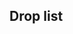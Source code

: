 ==Drop list==
{{Section}}
{{Map/Drops
|no_legend = true
|filter_button = true
|nodes = B, G, H, K, L, N
|boss = N
|Fukae: G/Easy{Easy: @S: 0.5% (30/5718) / Medium: @S: 1.3% (31/2300) / Hard: @S: 1.2% (444/38108)} S, N/Casual{Casual: @S: 1.7% (104/6238) / Easy: @S: 1.8% (344/18635) / Medium: @S: 1.8% (112/6101) @A: 1.9% (58/3097) / Hard: @S: 1.6% (1414/88206) @A: 1.6% (1268/78375)}
|Mikura: N/Casual{Casual: @S: 1.7% (109/6238) @A: 0.9% (19/2098) / Easy: @S: 1.8% (328/18635) @A: 1.7% (88/5127) / Medium: @S: 2.1% (126/6101) @A: 1.2% (38/3097) / Hard: @S: 3.5% (3068/88206) @A: 1.8% (1387/78375)}
|Sado: G/Medium{Medium: @S: 0.7% (16/2300) / Hard: @S: 1.3% (486/38108)} S, N/Casual{Casual: @S: 1.9% (117/6238) / Easy: @S: 2% (365/18635) / Medium: @S: 1.5% (94/6101) / Hard: @S: 1.7% (1518/88206) @A: 1.9% (1518/78375)}
|Akatsuki: B/Casual{Casual: @S: 1.7% (4/236) / Easy: @S: 2% (31/1579) @A: 2.1% (3/146) / Medium: @S: 1.5% (6/412) @A: 1.4% (1/73) / Hard: @S: 1.3% (118/9121) @A: 1.3% (24/1885)}, G/Casual{Casual: @S: 1.4% (47/3466) @A: 1.1% (2/189) / Easy: @S: 1.3% (77/5718) @A: 1.1% (6/547) / Medium: @S: 1.3% (29/2300) @A: 1% (2/198) / Hard: @S: 1.4% (542/38108) @A: 1.2% (50/4077)}, H/Casual{Casual: @S: 1.3% (134/10168) / Easy: @S: 1.3% (326/25354) @A: 0.8% (2/247) / Medium: @S: 1.5% (142/9594) @A: 2.5% (4/162) / Hard: @S: 1.4% (2596/184960) @A: 0.9% (47/5306)}, K/Casual{Casual: @S: 1.2% (27/2242) / Easy: @S: 1.3% (30/2286) / Medium: @S: 2.4% (14/584) @A: 6.3% (1/16) / Hard: @S: 1.6% (172/10693) @A: 2.4% (6/252)}, L/Casual{Casual: @S: 1.5% (146/9659) @A: 1.6% (5/311) / Easy: @S: 1.5% (353/24148) @A: 1.9% (14/726) / Medium: @S: 1.4% (121/8796) @A: 1.3% (7/538) / Hard: @S: 1.4% (2197/155536) @A: 1.2% (154/12373)}, N/Casual{Casual: @S: 1.9% (118/6238) @A: 2.3% (48/2098) / Easy: @S: 1.9% (360/18635) @A: 1.9% (96/5127) / Medium: @A: 2.4% (75/3097) / Hard: @A: 2% (1538/78375)}
|Akebono: B/Casual{Casual: @S: 0.8% (2/236) / Easy: @S: 1.3% (21/1579) @A: 0.7% (1/146) / Medium: @S: 1.5% (6/412) / Hard: @S: 1.4% (129/9121) @A: 1.3% (24/1885)}, G/Casual{Casual: @S: 1.4% (47/3466) @A: 2.1% (4/189) / Easy: @S: 1.4% (82/5718) @A: 1.3% (7/547) / Medium: @S: 1.3% (31/2300) @A: 2% (4/198) / Hard: @S: 1.4% (519/38108) @A: 1.1% (45/4077)}, H/Casual{Casual: @S: 1.8% (181/10168) / Easy: @S: 1.4% (356/25354) / Medium: @S: 1.5% (145/9594) @A: 3.1% (5/162) / Hard: @S: 1.4% (2614/184960) @A: 1.5% (80/5306)}, K/Casual{Casual: @S: 1.2% (26/2242) / Easy: @S: 1.4% (31/2286) @A: 2.6% (1/38) / Medium: @S: 1.4% (8/584) / Hard: @S: 1.3% (144/10693) @A: 1.2% (3/252)}, L/Casual{Casual: @S: 1.2% (114/9659) @A: 0.3% (1/311) / Easy: @S: 1.4% (335/24148) @A: 1.5% (11/726) / Medium: @S: 1.3% (112/8796) / Hard: @S: 1.4% (2129/155536) @A: 1.3% (156/12373)}
|Arashio: N/Hard{Hard: @B: 3.7% (1/27)}
|Asashio: N/Casual{Casual: @A: 1.7% (36/2098) / Easy: @A: 2.1% (107/5127) / Medium: @A: 2.2% (67/3097) / Hard: @A: 2% (1533/78375)}
|Ayanami: B/Casual{Casual: @S: 1.3% (3/236) / Easy: @S: 0.8% (13/1579) / Medium: @S: 0.7% (3/412) / Hard: @S: 1.2% (110/9121) @A: 0.6% (12/1885)}, G/Casual{Casual: @S: 1.6% (55/3466) @A: 1.1% (2/189) / Easy: @S: 1.3% (76/5718) @A: 2.7% (15/547) / Medium: @S: 1.8% (42/2300) @A: 2% (4/198) / Hard: @S: 1.3% (501/38108) @A: 1.4% (57/4077)}, H/Casual{Casual: @S: 1.5% (150/10168) / Easy: @S: 1.4% (361/25354) / Medium: @S: 1.1% (108/9594) / Hard: @S: 1.4% (2612/184960)} S, K/Casual{Casual: @S: 1.1% (24/2242) / Easy: @S: 1.5% (34/2286) / Medium: @S: 1.5% (9/584) @A: 12.5% (2/16) / Hard: @S: 1.5% (160/10693) @A: 1.2% (3/252)}, L/Casual{Casual: @S: 1.4% (131/9659) @A: 1.3% (4/311) / Easy: @S: 1.4% (340/24148) @A: 1.1% (8/726) / Medium: @S: 1.5% (132/8796) @A: 0.9% (5/538) / Hard: @S: 1.4% (2241/155536) @A: 1.3% (157/12373)}, N/Casual{Casual: @S: 1.8% (110/6238) @A: 2% (41/2098) / Easy: @S: 1.9% (361/18635) @A: 1.9% (95/5127) / Medium: @S: 2.4% (144/6101) @A: 1.9% (58/3097) / Hard: @A: 1.9% (1502/78375)}
|Fubuki: B/Casual{Casual: @S: 2.5% (6/236) / Easy: @S: 1% (16/1579) / Medium: @S: 1% (4/412) / Hard: @S: 1.3% (119/9121)} S, G/Casual{Casual: @S: 1.6% (55/3466) @A: 1.6% (3/189) / Easy: @S: 1.5% (88/5718) @A: 2% (11/547) / Medium: @S: 1.7% (39/2300) @A: 1.5% (3/198) / Hard: @S: 1.4% (528/38108) @A: 1.1% (45/4077)}, H/Casual{Casual: @S: 1.6% (164/10168) / Easy: @S: 1.5% (374/25354) / Medium: @S: 1.6% (149/9594) / Hard: @S: 1.4% (2575/184960)} S, K/Casual{Casual: @S: 1.6% (36/2242) @A: 4.3% (1/23) / Easy: @S: 1.5% (34/2286) @A: 2.6% (1/38) / Medium: @S: 1.5% (9/584) / Hard: @S: 1.5% (162/10693) @A: 2.4% (6/252)}, L/Casual{Casual: @S: 1.3% (121/9659) @A: 0.6% (2/311) / Easy: @S: 1.5% (366/24148) @A: 1.2% (9/726) / Medium: @S: 1.7% (147/8796) @A: 0.6% (3/538) / Hard: @S: 1.4% (2119/155536) @A: 1.1% (135/12373)}, N/Casual{Casual: @S: 1.9% (120/6238) @A: 2.6% (55/2098) / Easy: @S: 2.1% (391/18635) @A: 2% (104/5127) / Medium: @S: 1.9% (117/6101) @A: 2% (62/3097) / Hard: @S: 1% (912/88206) @A: 2% (1593/78375)}
|Fumizuki: N/Casual{Casual: @A: 2.1% (45/2098) / Hard: @B: 3.7% (1/27)}
|Hatsuharu: N/Casual{Casual: @S: 1.5% (94/6238) @A: 1.5% (31/2098) / Easy: @A: 1.7% (85/5127) / Medium: @A: 1.9% (60/3097) / Hard: @A: 2% (1596/78375) @B: 7.4% (2/27)}
|Hatsushimo: N/Hard{Hard: @B: 7.4% (2/27)}
|Hatsuyuki: B/Casual{Casual: @S: 0.4% (1/236) / Easy: @S: 1.1% (18/1579) / Medium: @S: 1.2% (5/412) / Hard: @S: 1.3% (123/9121)} S, G/Casual{Casual: @S: 1.4% (49/3466) @A: 1.1% (2/189) / Easy: @S: 1.2% (69/5718) @A: 0.5% (3/547) / Medium: @S: 1.3% (29/2300) @A: 1.5% (3/198) / Hard: @S: 1.4% (544/38108) @A: 1.5% (63/4077)}, H/Casual{Casual: @S: 1.5% (156/10168) / Easy: @S: 1.5% (373/25354) / Medium: @S: 1.4% (137/9594) / Hard: @S: 1.3% (2484/184960)} S, K/Casual{Casual: @S: 1.5% (34/2242) / Easy: @S: 1.8% (41/2286) @A: 2.6% (1/38) / Medium: @S: 1% (6/584) / Hard: @S: 1.4% (147/10693) @A: 1.2% (3/252)}, L/Casual{Casual: @S: 1.3% (129/9659) @A: 1.3% (4/311) / Easy: @S: 1.4% (337/24148) @A: 1.1% (8/726) / Medium: @S: 1.5% (134/8796) @A: 1.7% (9/538) / Hard: @S: 1.4% (2145/155536) @A: 1.2% (145/12373)}, N/Casual{Casual: @A: 2.3% (48/2098) / Easy: @A: 2.1% (110/5127) / Medium: @A: 1.7% (54/3097) / Hard: @A: 2% (1550/78375)}
|Hibiki: B/Casual{Casual: @S: 1.7% (4/236) / Easy: @S: 1.1% (18/1579) @A: 1.4% (2/146) / Medium: @S: 1.5% (6/412) @A: 1.4% (1/73) / Hard: @S: 1.5% (138/9121) @A: 1.2% (22/1885)}, G/Casual{Casual: @S: 1.4% (50/3466) @A: 0.5% (1/189) / Easy: @S: 1.6% (92/5718) @A: 0.5% (3/547) / Medium: @S: 1.3% (31/2300) @A: 2.5% (5/198) / Hard: @S: 1.4% (549/38108) @A: 1.2% (48/4077)}, H/Casual{Casual: @S: 1.3% (130/10168) @A: 2% (1/51) / Easy: @S: 1.4% (350/25354) @A: 0.8% (2/247) / Medium: @S: 1.6% (150/9594) / Hard: @S: 1.4% (2525/184960) @A: 1.2% (64/5306)}, K/Casual{Casual: @S: 1.6% (35/2242) @A: 8.7% (2/23) / Easy: @S: 1.1% (26/2286) / Medium: @S: 1.7% (10/584) / Hard: @S: 1.3% (138/10693) @A: 1.6% (4/252)}, L/Casual{Casual: @S: 1.2% (118/9659) @A: 1.9% (6/311) / Easy: @S: 1.5% (357/24148) @A: 0.8% (6/726) / Medium: @S: 1.4% (124/8796) @A: 1.1% (6/538) / Hard: @S: 1.4% (2114/155536) @A: 1% (129/12373)}
|Ikazuchi: B/Casual{Casual: @S: 2.1% (5/236) / Easy: @S: 1.7% (27/1579) / Medium: @S: 1.2% (5/412) / Hard: @S: 1.6% (143/9121) @A: 0.8% (16/1885)}, G/Casual{Casual: @S: 1.4% (47/3466) @A: 1.1% (2/189) / Easy: @S: 1.6% (89/5718) @A: 0.9% (5/547) / Medium: @S: 1.4% (33/2300) @A: 1.5% (3/198) / Hard: @S: 1.3% (506/38108) @A: 1.2% (48/4077)}, H/Casual{Casual: @S: 1.5% (156/10168) @A: 5.9% (3/51) / Easy: @S: 1.5% (387/25354) @A: 0.4% (1/247) / Medium: @S: 1.2% (111/9594) @A: 1.2% (2/162) / Hard: @S: 1.5% (2696/184960) @A: 1.2% (65/5306)}, K/Casual{Casual: @S: 1.1% (24/2242) @A: 4.3% (1/23) / Easy: @S: 1.4% (32/2286) @A: 2.6% (1/38) / Medium: @S: 1% (6/584) / Hard: @S: 1.4% (147/10693) @A: 0.4% (1/252)}, L/Casual{Casual: @S: 1.3% (128/9659) @A: 1.3% (4/311) / Easy: @S: 1.3% (322/24148) @A: 1.1% (8/726) / Medium: @S: 1.4% (124/8796) @A: 1.3% (7/538) / Hard: @S: 1.4% (2197/155536) @A: 1.3% (161/12373)}
|Inazuma: B/Casual{Casual: @S: 2.1% (5/236) / Easy: @S: 1.6% (26/1579) @A: 0.7% (1/146) / Medium: @S: 1.2% (5/412) @A: 1.4% (1/73) / Hard: @S: 1.2% (107/9121) @A: 1.5% (28/1885)}, G/Casual{Casual: @S: 1.4% (50/3466) @A: 1.1% (2/189) / Easy: @S: 1.5% (86/5718) @A: 0.5% (3/547) / Medium: @S: 1.3% (30/2300) / Hard: @S: 1.5% (554/38108) @A: 1.2% (47/4077)}, H/Casual{Casual: @S: 1.4% (143/10168) / Easy: @S: 1.4% (364/25354) @A: 1.6% (4/247) / Medium: @S: 1.3% (128/9594) / Hard: @S: 1.4% (2600/184960) @A: 1.5% (77/5306)}, K/Casual{Casual: @S: 1.7% (38/2242) / Easy: @S: 1.6% (36/2286) @A: 2.6% (1/38) / Medium: @S: 1.4% (8/584) / Hard: @S: 1.3% (143/10693) @A: 0.8% (2/252)}, L/Casual{Casual: @S: 1.3% (123/9659) @A: 1% (3/311) / Easy: @S: 1.3% (309/24148) @A: 1.4% (10/726) / Medium: @S: 1.6% (143/8796) @A: 1.5% (8/538) / Hard: @S: 1.4% (2135/155536) @A: 1.3% (160/12373)}, N/Hard{Hard: @B: 7.4% (2/27)}
|Isonami: B/Casual{Casual: @S: 2.5% (6/236) / Easy: @S: 1.5% (23/1579) / Medium: @S: 1% (4/412) / Hard: @S: 1.3% (123/9121)} S, G/Casual{Casual: @S: 1.2% (43/3466) @A: 1.1% (2/189) / Easy: @S: 1.5% (86/5718) @A: 1.1% (6/547) / Medium: @S: 1.6% (37/2300) @A: 2.5% (5/198) / Hard: @S: 1.4% (521/38108) @A: 1.1% (45/4077)}, H/Casual{Casual: @S: 1.4% (141/10168) / Easy: @S: 1.3% (331/25354) / Medium: @S: 1.4% (138/9594) / Hard: @S: 1.4% (2503/184960)} S, K/Casual{Casual: @S: 1.5% (34/2242) / Easy: @S: 1.5% (34/2286) @A: 2.6% (1/38) / Medium: @S: 2.1% (12/584) / Hard: @S: 1.2% (130/10693) @A: 1.2% (3/252)}, L/Casual{Casual: @S: 1.2% (118/9659) @A: 1.3% (4/311) / Easy: @S: 1.3% (315/24148) @A: 1.5% (11/726) / Medium: @S: 1.4% (127/8796) @A: 0.9% (5/538) / Hard: @S: 1.4% (2184/155536) @A: 1.1% (130/12373)}, N/Casual{Casual: @A: 1.5% (31/2098) / Easy: @A: 1.8% (94/5127) / Medium: @A: 1.7% (54/3097) / Hard: @A: 2% (1583/78375)}
|Kagerou: N/Casual{Casual: @A: 2.1% (45/2098) / Easy: @A: 2% (102/5127) / Medium: @A: 2.2% (67/3097) / Hard: @A: 2% (1584/78375) @B: 3.7% (1/27)}
|Kazagumo: N/Casual{Casual: @S: 2% (127/6238) / Easy: @S: 2% (375/18635) / Medium: @S: 1.8% (109/6101) / Hard: @S: 2.1% (1832/88206)} S
|Kikuzuki: N/Hard{Hard: @B: 3.7% (1/27)}
|Kisaragi: N/Casual{Casual: @A: 2.3% (48/2098) / Easy: @A: 2.6% (132/5127) / Hard: @B: 7.4% (2/27)}
|Makigumo: N/Casual{Casual: @S: 1.9% (118/6238) / Easy: @S: 2% (365/18635) / Medium: @S: 2.3% (139/6101) / Hard: @S: 2.1% (1826/88206)} S
|Miyuki: B/Casual{Casual: @S: 1.7% (4/236) / Easy: @S: 1.6% (26/1579) / Medium: @S: 0.2% (1/412) / Hard: @S: 1.5% (134/9121)} S, G/Casual{Casual: @S: 1.4% (47/3466) @A: 1.1% (2/189) / Easy: @S: 1.1% (63/5718) @A: 1.5% (8/547) / Medium: @S: 1.1% (26/2300) @A: 1% (2/198) / Hard: @S: 1.4% (543/38108) @A: 1.1% (45/4077)}, H/Casual{Casual: @S: 1.4% (146/10168) / Easy: @S: 1.4% (359/25354) / Medium: @S: 1.5% (143/9594) / Hard: @S: 1.4% (2605/184960)} S, K/Casual{Casual: @S: 1% (23/2242) / Easy: @S: 1% (23/2286) / Medium: @S: 1.4% (8/584) / Hard: @S: 1.5% (162/10693) @A: 1.2% (3/252)}, L/Casual{Casual: @S: 1.3% (127/9659) @A: 0.3% (1/311) / Easy: @S: 1.4% (341/24148) @A: 0.8% (6/726) / Medium: @S: 1.4% (121/8796) @A: 3% (16/538) / Hard: @S: 1.4% (2214/155536) @A: 1.2% (153/12373)}, N/Casual{Casual: @A: 2% (42/2098) / Easy: @A: 2.3% (116/5127) / Medium: @A: 1.9% (60/3097) / Hard: @A: 2.1% (1619/78375) @B: 11.1% (3/27)}
|Murakumo: B/Casual{Casual: @S: 0.8% (2/236) / Easy: @S: 1.5% (23/1579) / Medium: @S: 1.5% (6/412) / Hard: @S: 1.2% (113/9121)} S, G/Casual{Casual: @S: 1.6% (54/3466) @A: 1.1% (2/189) / Easy: @S: 1.5% (84/5718) @A: 0.7% (4/547) / Medium: @S: 1.1% (26/2300) / Hard: @S: 1.4% (533/38108) @A: 1.1% (43/4077)}, H/Casual{Casual: @S: 1.2% (127/10168) / Easy: @S: 1.3% (340/25354) / Medium: @S: 1.3% (121/9594) / Hard: @S: 1.4% (2574/184960)} S, K/Casual{Casual: @S: 1.2% (28/2242) / Easy: @S: 1.4% (32/2286) @A: 2.6% (1/38) / Medium: @S: 1.9% (11/584) / Hard: @S: 1.7% (180/10693) @A: 1.6% (4/252)}, L/Casual{Casual: @S: 1.2% (118/9659) @A: 1.6% (5/311) / Easy: @S: 1.4% (331/24148) @A: 0.8% (6/726) / Medium: @S: 1.2% (103/8796) @A: 0.7% (4/538) / Hard: @S: 1.4% (2172/155536) @A: 1.1% (135/12373)}, N/Casual{Casual: @A: 2.7% (57/2098) / Easy: @A: 2% (102/5127) / Medium: @A: 2.1% (66/3097) / Hard: @A: 0.5% (414/78375)}
|Murasame: G/Hard{Hard: @S: 0.1% (34/38108)} S, N/Casual{Casual: @S: 0.1% (7/6238) / Easy: @S: 0.1% (21/18635) / Medium: @S: 0% (1/6101) / Hard: @S: 0.2% (193/88206) @A: 0.2% (135/78375)}
|Mutsuki: N/Casual{Casual: @S: 1.6% (102/6238) @A: 2% (42/2098) / Easy: @S: 2.2% (413/18635) @A: 2.1% (109/5127) / Medium: @A: 2% (63/3097) / Hard: @A: 2% (1575/78375)}
|Naganami: N/Casual{Casual: @S: 2.1% (128/6238) / Easy: @S: 2.1% (392/18635) / Medium: @S: 2.1% (126/6101) / Hard: @S: 2% (1785/88206)} S
|Nagatsuki: N/Hard{Hard: @B: 3.7% (1/27)}
|Nenohi: N/Easy{Easy: @B: 33.3% (1/3)}
|Oboro: B/Casual{Casual: @S: 0.4% (1/236) / Easy: @S: 1.8% (29/1579) @A: 0.7% (1/146) / Medium: @S: 2.2% (9/412) @A: 2.7% (2/73) / Hard: @S: 1.3% (123/9121) @A: 1.1% (20/1885)}, E/Hard{Hard: @S: 14.3% (1/7)} S, G/Casual{Casual: @S: 1.4% (49/3466) @A: 1.1% (2/189) / Easy: @S: 1.6% (89/5718) @A: 1.1% (6/547) / Medium: @S: 1.2% (27/2300) @A: 1% (2/198) / Hard: @S: 1.6% (601/38108) @A: 1% (42/4077)}, H/Casual{Casual: @S: 1.4% (147/10168) / Easy: @S: 1.6% (407/25354) / Medium: @S: 1.5% (147/9594) / Hard: @S: 1.4% (2597/184960) @A: 1.2% (64/5306)}, K/Casual{Casual: @S: 1.3% (29/2242) / Easy: @S: 2% (46/2286) @A: 5.3% (2/38) / Medium: @S: 2.1% (12/584) / Hard: @S: 1.2% (130/10693) @A: 2% (5/252)}, L/Casual{Casual: @S: 1.2% (120/9659) @A: 1.9% (6/311) / Easy: @S: 1.3% (316/24148) @A: 1% (7/726) / Medium: @S: 1.3% (110/8796) @A: 1.1% (6/538) / Hard: @S: 1.4% (2168/155536) @A: 1.2% (154/12373)}, N/Casual{Casual: @S: 0.3% (19/6238) / Easy: @S: 0.3% (52/18635) @B: 33.3% (1/3) / Medium: @S: 0.2% (12/6101) @A: 0.2% (6/3097) / Hard: @S: 0.4% (368/88206) @A: 0.3% (246/78375) @B: 3.7% (1/27)}
|Ooshio: N/Hard{Hard: @B: 3.7% (1/27)}
|Satsuki: N/Casual{Casual: @A: 2% (41/2098) / Easy: @A: 1.8% (93/5127)}
|Sazanami: B/Casual{Casual: @S: 1.3% (3/236) / Easy: @S: 1.1% (18/1579) @A: 2.7% (4/146) / Medium: @S: 1.2% (5/412) @A: 1.4% (1/73) / Hard: @S: 1.3% (122/9121) @A: 1.2% (22/1885)}, G/Casual{Casual: @S: 1.4% (50/3466) @A: 1.1% (2/189) / Easy: @S: 1.2% (68/5718) @A: 0.7% (4/547) / Medium: @S: 1.3% (30/2300) @A: 1% (2/198) / Hard: @S: 1.4% (522/38108) @A: 1.3% (54/4077)}, H/Casual{Casual: @S: 1.5% (152/10168) @A: 2% (1/51) / Easy: @S: 1.5% (384/25354) @A: 0.8% (2/247) / Medium: @S: 1.6% (149/9594) @A: 0.6% (1/162) / Hard: @S: 1.5% (2687/184960) @A: 1.4% (72/5306)}, K/Casual{Casual: @S: 1.4% (31/2242) / Easy: @S: 0.8% (19/2286) / Medium: @S: 0.5% (3/584) / Hard: @S: 1.5% (160/10693) @A: 0.8% (2/252)}, L/Casual{Casual: @S: 1.4% (138/9659) @A: 0.3% (1/311) / Easy: @S: 1.4% (335/24148) @A: 1.1% (8/726) / Medium: @S: 1.3% (118/8796) @A: 0.9% (5/538) / Hard: @S: 1.4% (2136/155536) @A: 1.2% (150/12373)}
|Shigure: G/Casual{Casual: @S: 0.4% (13/3466) / Easy: @S: 0.4% (24/5718) / Medium: @S: 0.5% (12/2300) / Hard: @S: 0.5% (194/38108)} S, K/Easy{Easy: @S: 0% (1/2286) / Medium: @S: 0.2% (1/584) / Hard: @S: 0.4% (46/10693)} S, N/Casual{Casual: @S: 0.6% (36/6238) @A: 0.2% (4/2098) @B: 100% (1/1) / Easy: @S: 0.6% (121/18635) @A: 0.4% (22/5127) / Medium: @S: 0.7% (45/6101) @A: 0.3% (8/3097) / Hard: @S: 0.8% (729/88206) @A: 0.6% (498/78375)}
|Shikinami: B/Casual{Casual: @S: 0.8% (2/236) / Easy: @S: 1.3% (20/1579) / Medium: @S: 1% (4/412) / Hard: @S: 1.4% (127/9121) @A: 0.8% (15/1885)}, G/Casual{Casual: @S: 1.7% (59/3466) @A: 2.6% (5/189) / Easy: @S: 1.5% (85/5718) @A: 1.6% (9/547) / Medium: @S: 1.8% (41/2300) @A: 0.5% (1/198) / Hard: @S: 1.4% (524/38108) @A: 1.2% (48/4077)}, H/Casual{Casual: @S: 1.5% (156/10168) / Easy: @S: 1.4% (365/25354) / Medium: @S: 1.4% (137/9594) / Hard: @S: 1.4% (2566/184960) @A: 0.6% (30/5306)}, K/Casual{Casual: @S: 1.5% (33/2242) / Easy: @S: 1.9% (43/2286) / Medium: @S: 2.1% (12/584) / Hard: @S: 1.5% (164/10693) @A: 0.4% (1/252)}, L/Casual{Casual: @S: 1.3% (125/9659) / Easy: @S: 1.5% (358/24148) @A: 0.6% (4/726) / Medium: @S: 1.3% (111/8796) @A: 1.1% (6/538) / Hard: @S: 1.4% (2166/155536) @A: 1.3% (155/12373)}, N/Casual{Casual: @A: 1.5% (31/2098) / Easy: @A: 2.1% (108/5127) / Medium: @A: 1.9% (59/3097)}
|Shimakaze: N/Casual{Casual: @S: 2.1% (133/6238) / Easy: @S: 1.9% (351/18635) / Medium: @S: 1.8% (107/6101) / Hard: @S: 2.1% (1815/88206)} S
|Shiratsuyu: G/Medium{Medium: @S: 0.7% (15/2300) / Hard: @S: 1.1% (432/38108)} S, N/Casual{Casual: @A: 2.3% (48/2098) / Easy: @A: 2.4% (123/5127) / Medium: @A: 2.2% (68/3097) / Hard: @A: 2% (1536/78375) @B: 3.7% (1/27)}
|Shirayuki: B/Casual{Casual: @S: 0.4% (1/236) / Easy: @S: 1.5% (23/1579) / Medium: @S: 2.2% (9/412) / Hard: @S: 1.3% (118/9121)} S, G/Casual{Casual: @S: 1.6% (55/3466) @A: 1.6% (3/189) / Easy: @S: 1.2% (71/5718) @A: 1.1% (6/547) / Medium: @S: 1.6% (37/2300) @A: 2% (4/198) / Hard: @S: 1.4% (524/38108) @A: 1.4% (58/4077)}, H/Casual{Casual: @S: 1.5% (151/10168) / Easy: @S: 1.3% (333/25354) / Medium: @S: 1.3% (128/9594) / Hard: @S: 1.4% (2504/184960)} S, K/Casual{Casual: @S: 1.4% (32/2242) @A: 4.3% (1/23) / Easy: @S: 1.4% (32/2286) / Medium: @S: 1.2% (7/584) / Hard: @S: 1.2% (123/10693) @A: 2% (5/252)}, L/Casual{Casual: @S: 1.3% (126/9659) @A: 1.6% (5/311) / Easy: @S: 1.5% (355/24148) @A: 1.1% (8/726) / Medium: @S: 1.5% (131/8796) @A: 1.5% (8/538) / Hard: @S: 1.5% (2266/155536) @A: 1.4% (169/12373)}, N/Casual{Casual: @A: 1.6% (33/2098) / Easy: @A: 1.5% (75/5127) / Medium: @A: 2% (61/3097) / Hard: @A: 2% (1563/78375) @B: 3.7% (1/27)}
|Suzukaze: N/Casual{Casual: @A: 1.4% (29/2098) / Easy: @A: 1.9% (99/5127) / Medium: @A: 2.1% (65/3097) / Hard: @A: 1.9% (1524/78375)}
|Ushio: B/Casual{Casual: @S: 0.4% (1/236) @A: 7.1% (1/14) / Easy: @S: 0.9% (15/1579) @A: 2.1% (3/146) / Medium: @S: 2.7% (11/412) / Hard: @S: 1.5% (141/9121) @A: 1.2% (22/1885)}, G/Casual{Casual: @S: 1.1% (38/3466) @A: 0.5% (1/189) / Easy: @S: 1.3% (74/5718) @A: 0.9% (5/547) / Medium: @S: 1.6% (36/2300) @A: 1.5% (3/198) / Hard: @S: 1.3% (501/38108) @A: 1.4% (58/4077)}, H/Casual{Casual: @S: 1.2% (121/10168) / Easy: @S: 1.5% (382/25354) @A: 0.8% (2/247) / Medium: @S: 1.4% (131/9594) @A: 0.6% (1/162) / Hard: @S: 1.4% (2537/184960) @A: 1.3% (70/5306)}, K/Casual{Casual: @S: 1.1% (24/2242) @A: 4.3% (1/23) / Easy: @S: 1% (24/2286) @A: 2.6% (1/38) / Medium: @S: 0.9% (5/584) / Hard: @S: 1.3% (140/10693) @A: 1.2% (3/252)}, L/Casual{Casual: @S: 1.3% (126/9659) @A: 1% (3/311) / Easy: @S: 1.4% (342/24148) @A: 1.1% (8/726) / Medium: @S: 1.4% (123/8796) @A: 1.5% (8/538) / Hard: @S: 1.4% (2215/155536) @A: 1% (128/12373)}, N/Hard{Hard: @B: 11.1% (3/27)}
|Yuudachi: B/Casual{Casual: @S: 0.4% (1/236) / Easy: @S: 1.4% (22/1579) @A: 1.4% (2/146) / Medium: @S: 1% (4/412) / Hard: @S: 1.4% (130/9121) @A: 1.5% (29/1885)}, G/Casual{Casual: @S: 1.2% (40/3466) @A: 1.6% (3/189) / Easy: @S: 1.3% (75/5718) @A: 0.9% (5/547) / Medium: @S: 1.3% (29/2300) @A: 0.5% (1/198) / Hard: @S: 0.7% (283/38108) @A: 1.1% (46/4077) @B: 1.2% (5/426)}, H/Casual{Casual: @S: 1.4% (139/10168) @A: 2% (1/51) / Easy: @S: 1.4% (362/25354) @A: 2.4% (6/247) / Medium: @S: 1.4% (134/9594) / Hard: @S: 1.5% (2695/184960) @A: 1% (54/5306)}, K/Casual{Casual: @S: 1.4% (31/2242) @A: 8.7% (2/23) / Easy: @S: 1.5% (35/2286) / Medium: @S: 1.7% (10/584) / Hard: @S: 1.4% (153/10693)}, L/Casual{Casual: @S: 1.4% (134/9659) @A: 0.3% (1/311) / Easy: @S: 1.4% (340/24148) @A: 1.1% (8/726) / Medium: @S: 1.4% (126/8796) @A: 1.7% (9/538) / Hard: @S: 1.4% (2176/155536) @A: 1.1% (130/12373)}
|Yuugumo: N/Casual{Casual: @S: 2.2% (137/6238) / Easy: @S: 1.9% (362/18635) / Medium: @S: 2.2% (134/6101) / Hard: @S: 2% (1782/88206)} S
|Agano: N/Casual{Casual: @S: 6.7% (419/6238) @A: 1% (22/2098) / Easy: @S: 6.3% (1165/18635) @A: 2.8% (145/5127) / Medium: @S: 8.4% (515/6101) @A: 2.7% (84/3097) / Hard: @S: 7.7% (6820/88206) @A: 3.7% (2874/78375)}
|Isuzu: B/Casual{Casual: @S: 0.4% (1/236) / Easy: @S: 1.1% (18/1579) / Medium: @S: 1.5% (6/412) / Hard: @S: 1.4% (127/9121)} S, G/Casual{Casual: @S: 1.2% (41/3466) @A: 0.5% (1/189) / Easy: @S: 1.2% (67/5718) @A: 1.1% (6/547) / Medium: @S: 1.4% (33/2300) @A: 1% (2/198) / Hard: @S: 1.5% (558/38108) @A: 1.3% (52/4077)}, H/Casual{Casual: @S: 1.3% (131/10168) / Easy: @S: 1.4% (344/25354) / Medium: @S: 1.3% (123/9594) / Hard: @S: 1.4% (2553/184960)} S, K/Casual{Casual: @S: 1.3% (29/2242) / Easy: @S: 1.1% (26/2286) / Medium: @S: 0.3% (2/584) / Hard: @S: 1.2% (132/10693) @A: 1.6% (4/252)}, L/Casual{Casual: @S: 1.6% (152/9659) @A: 1.6% (5/311) / Easy: @S: 1.4% (334/24148) @A: 2.1% (15/726) / Medium: @S: 1.3% (117/8796) @A: 0.9% (5/538) / Hard: @S: 1.4% (2228/155536) @A: 1.4% (176/12373)}, N/Casual{Casual: @A: 2.4% (50/2098) / Easy: @A: 2.2% (115/5127) / Medium: @A: 1.7% (52/3097) / Hard: @A: 2.1% (1619/78375)}
|Jintsuu: B/Casual{Casual: @S: 1.3% (3/236) / Easy: @S: 1.1% (18/1579) / Medium: @S: 1% (4/412) / Hard: @S: 1.5% (138/9121)} S, G/Casual{Casual: @S: 1.2% (41/3466) @A: 1.6% (3/189) / Easy: @S: 1.5% (83/5718) @A: 0.4% (2/547) / Medium: @S: 1.1% (26/2300) @A: 1.5% (3/198) / Hard: @S: 1.3% (504/38108) @A: 1.1% (46/4077)}, H/Casual{Casual: @S: 1.4% (144/10168) / Easy: @S: 1.5% (375/25354) / Medium: @S: 1.4% (134/9594) / Hard: @S: 1.4% (2651/184960)} S, K/Casual{Casual: @S: 1.5% (33/2242) / Easy: @S: 1.3% (29/2286) / Medium: @S: 2.2% (13/584) / Hard: @S: 1.4% (150/10693)} S, L/Casual{Casual: @S: 1.6% (157/9659) @A: 1.3% (4/311) / Easy: @S: 1.4% (347/24148) @A: 1.5% (11/726) / Medium: @S: 1.6% (137/8796) @A: 1.3% (7/538) / Hard: @S: 1.4% (2172/155536) @A: 1% (128/12373)}, N/Casual{Casual: @A: 1.9% (39/2098) / Easy: @A: 1.9% (97/5127) / Medium: @A: 1.7% (53/3097) / Hard: @A: 2.1% (1621/78375)}
|Kiso: B/Casual{Casual: @S: 1.3% (3/236) / Easy: @S: 1.2% (19/1579) / Medium: @S: 0.7% (3/412) / Hard: @S: 1.4% (127/9121)} S, G/Casual{Casual: @S: 1.8% (61/3466) @A: 0.5% (1/189) / Easy: @S: 1.4% (81/5718) @A: 0.5% (3/547) / Medium: @S: 1.2% (27/2300) @A: 0.5% (1/198) / Hard: @S: 1.4% (527/38108) @A: 1.1% (46/4077)}, H/Casual{Casual: @S: 1.4% (142/10168) / Easy: @S: 1.4% (352/25354) / Medium: @S: 1.3% (128/9594) / Hard: @S: 1.4% (2676/184960)} S, K/Casual{Casual: @S: 1% (23/2242) / Easy: @S: 1.3% (30/2286) / Medium: @S: 1.4% (8/584) / Hard: @S: 1.5% (165/10693) @A: 2% (5/252)}, L/Casual{Casual: @S: 1.3% (125/9659) @A: 1.6% (5/311) / Easy: @S: 1.3% (318/24148) @A: 0.8% (6/726) / Medium: @S: 1.5% (129/8796) @A: 0.9% (5/538) / Hard: @S: 1.4% (2147/155536) @A: 1.1% (140/12373)}, N/Casual{Casual: @A: 1.7% (36/2098) / Easy: @A: 1.9% (98/5127) / Medium: @A: 1.5% (48/3097) @B: 100% (1/1) / Hard: @A: 2.1% (1609/78375)}
|Kitakami: G/Casual{Casual: @S: 1.4% (48/3466) / Easy: @S: 1.5% (87/5718) / Medium: @S: 1.7% (38/2300) / Hard: @S: 1.4% (543/38108)} S, K/Casual{Casual: @S: 1.3% (30/2242) / Easy: @S: 1.3% (29/2286) / Medium: @S: 1.5% (9/584) / Hard: @S: 1.4% (150/10693)} S, L/Casual{Casual: @S: 1.5% (145/9659) / Easy: @S: 1.4% (333/24148) / Medium: @S: 1.5% (129/8796) / Hard: @S: 1.4% (2204/155536)} S
|Kuma: B/Medium{Medium: @S: 0.5% (2/412) / Hard: @S: 1.3% (115/9121)} S, G/Casual{Casual: @S: 1.2% (43/3466) / Easy: @S: 1.3% (73/5718) / Medium: @S: 1.3% (29/2300) / Hard: @S: 1.4% (548/38108) @A: 0.7% (29/4077)}, H/Hard{Hard: @S: 0.8% (1531/184960)} S, K/Casual{Casual: @S: 1% (23/2242) / Easy: @S: 1.4% (31/2286) / Medium: @S: 2.1% (12/584) / Hard: @S: 1.5% (164/10693)} S, L/Casual{Casual: @S: 1.5% (144/9659) / Easy: @S: 1.4% (344/24148) / Medium: @S: 1.3% (113/8796) / Hard: @S: 1.4% (2128/155536)} S
|Nagara: B/Casual{Casual: @S: 1.7% (4/236) / Easy: @S: 1.3% (21/1579) / Medium: @S: 2.4% (10/412) / Hard: @S: 1.5% (135/9121)} S, G/Casual{Casual: @S: 1.4% (50/3466) / Easy: @S: 1.5% (87/5718) @A: 0.4% (2/547) / Medium: @S: 1.3% (30/2300) @A: 2% (4/198) / Hard: @S: 1.4% (532/38108) @A: 1.2% (48/4077)}, H/Casual{Casual: @S: 1.5% (150/10168) / Easy: @S: 1.2% (296/25354) / Medium: @S: 1.2% (115/9594) / Hard: @S: 1.5% (2722/184960)} S, K/Casual{Casual: @S: 1.6% (35/2242) / Easy: @S: 1.5% (35/2286) / Medium: @S: 1.5% (9/584) / Hard: @S: 1.4% (149/10693) @A: 1.6% (4/252)}, L/Casual{Casual: @S: 1.3% (124/9659) / Easy: @S: 1.5% (360/24148) / Medium: @S: 1.6% (145/8796) / Hard: @S: 1.4% (2168/155536)} S
|Naka: N/Casual{Casual: @S: 4.6% (284/6238) @A: 3.2% (67/2098) / Easy: @S: 6.9% (1280/18635) @A: 4% (203/5127) @B: 33.3% (1/3) / Medium: @S: 7.3% (448/6101) @A: 4.7% (146/3097) / Hard: @S: 6.2% (5475/88206) @A: 5.3% (4168/78375) @B: 3.7% (1/27)}
|Natori: B/Casual{Casual: @S: 0.8% (2/236) / Easy: @S: 1.5% (23/1579) / Medium: @S: 0.7% (3/412) / Hard: @S: 1.6% (142/9121)} S, E/Hard{Hard: @S: 28.6% (2/7)} S, G/Casual{Casual: @S: 1.9% (65/3466) @A: 1.6% (3/189) / Easy: @S: 1.3% (72/5718) @A: 1.1% (6/547) / Medium: @S: 1.2% (28/2300) @A: 0.5% (1/198) / Hard: @S: 1.4% (540/38108) @A: 1.3% (52/4077)}, H/Casual{Casual: @S: 1.4% (143/10168) / Easy: @S: 1.4% (365/25354) / Medium: @S: 1.5% (141/9594) / Hard: @S: 1.4% (2608/184960)} S, K/Casual{Casual: @S: 1.3% (29/2242) / Easy: @S: 1.5% (35/2286) / Medium: @S: 1.5% (9/584) / Hard: @S: 1.1% (117/10693) @A: 2% (5/252)}, L/Casual{Casual: @S: 1.5% (147/9659) @A: 1% (3/311) / Easy: @S: 1.4% (329/24148) @A: 1% (7/726) / Medium: @S: 1.6% (137/8796) @A: 1.3% (7/538) / Hard: @S: 1.4% (2188/155536) @A: 1.2% (145/12373)}, N/Casual{Casual: @A: 1.8% (37/2098) / Easy: @A: 1.8% (90/5127) / Medium: @A: 1.8% (56/3097) / Hard: @A: 2% (1595/78375) @B: 7.4% (2/27)}
|Ooi: G/Casual{Casual: @S: 1.3% (45/3466) / Easy: @S: 1.4% (79/5718) / Medium: @S: 1.7% (39/2300) / Hard: @S: 1.4% (549/38108)} S, K/Casual{Casual: @S: 1.2% (28/2242) / Easy: @S: 1.5% (35/2286) / Medium: @S: 1.4% (8/584) / Hard: @S: 1.7% (179/10693)} S, L/Casual{Casual: @S: 1.5% (149/9659) / Easy: @S: 1.3% (317/24148) / Medium: @S: 1.5% (131/8796) / Hard: @S: 1.4% (2174/155536)} S
|Sendai: B/Easy{Easy: @S: 0.9% (15/1579) / Medium: @S: 1% (4/412) / Hard: @S: 1.3% (120/9121)} S, G/Casual{Casual: @S: 1% (36/3466) / Easy: @S: 1.6% (89/5718) / Medium: @S: 1.1% (26/2300) @A: 0.5% (1/198) / Hard: @S: 1.5% (560/38108) @A: 1% (40/4077)}, H/Medium{Medium: @S: 0.6% (62/9594) / Hard: @S: 1.4% (2581/184960)} S, K/Casual{Casual: @S: 1.7% (39/2242) / Easy: @S: 1.7% (39/2286) / Medium: @S: 1% (6/584) / Hard: @S: 1.5% (157/10693)} S, L/Casual{Casual: @S: 1.3% (130/9659) / Easy: @S: 1.3% (325/24148) / Medium: @S: 1.6% (139/8796) / Hard: @S: 1.4% (2107/155536)} S
|Tama: N/Casual{Casual: @A: 2.4% (51/2098) / Easy: @A: 2% (105/5127) / Medium: @A: 1.7% (53/3097) / Hard: @A: 1.9% (1526/78375)}
|Yura: N/Casual{Casual: @A: 2% (43/2098) / Easy: @A: 2% (105/5127) / Medium: @A: 1.8% (55/3097) / Hard: @A: 2% (1601/78375) @B: 3.7% (1/27)}
|Yuubari: G/Casual{Casual: @S: 1.4% (48/3466) / Easy: @S: 1.5% (85/5718) / Medium: @S: 1.5% (35/2300) / Hard: @S: 1.3% (505/38108)} S, K/Casual{Casual: @S: 0.9% (20/2242) / Easy: @S: 1.6% (36/2286) / Medium: @S: 1.4% (8/584) / Hard: @S: 1.4% (154/10693)} S, L/Casual{Casual: @S: 1.5% (144/9659) / Easy: @S: 1.2% (291/24148) / Medium: @S: 1.4% (122/8796) / Hard: @S: 1.4% (2221/155536)} S
|Aoba: N/Casual{Casual: @S: 2% (122/6238) @A: 2.2% (47/2098) / Easy: @S: 2% (367/18635) @A: 2% (103/5127) / Medium: @S: 2% (125/6101) @A: 2% (61/3097) / Hard: @S: 2% (1728/88206) @A: 2% (1579/78375)}
|Ashigara: G/Casual{Casual: @S: 1.3% (46/3466) / Easy: @S: 1.1% (63/5718) / Medium: @S: 1.3% (31/2300) / Hard: @S: 1.5% (578/38108)} S, K/Casual{Casual: @S: 1.1% (25/2242) / Easy: @S: 1.4% (33/2286) / Medium: @S: 1% (6/584) / Hard: @S: 1.4% (149/10693)} S, L/Casual{Casual: @S: 1.5% (147/9659) / Easy: @S: 1.5% (352/24148) / Medium: @S: 1.4% (124/8796) / Hard: @S: 1.4% (2209/155536)} S, N/Casual{Casual: @S: 2.3% (141/6238) @A: 2.2% (46/2098) / Easy: @S: 2% (377/18635) @A: 2% (105/5127) / Medium: @S: 2% (119/6101) @A: 1.8% (56/3097) / Hard: @S: 2% (1776/88206) @A: 2% (1577/78375)}
|Atago: G/Casual{Casual: @S: 1.4% (50/3466) / Easy: @S: 1.7% (98/5718) / Medium: @S: 1.2% (27/2300) / Hard: @S: 1.3% (503/38108)} S, K/Casual{Casual: @S: 1.2% (28/2242) / Easy: @S: 1.6% (37/2286) / Medium: @S: 1.5% (9/584) / Hard: @S: 1.4% (145/10693)} S, L/Casual{Casual: @S: 1.4% (132/9659) / Easy: @S: 1.4% (346/24148) / Medium: @S: 1.5% (131/8796) / Hard: @S: 1.4% (2159/155536)} S, N/Casual{Casual: @S: 2.2% (137/6238) @A: 2.6% (54/2098) / Easy: @S: 1.9% (351/18635) @A: 2% (102/5127) / Medium: @S: 1.5% (93/6101) @A: 2.1% (64/3097) / Hard: @S: 2% (1779/88206) @A: 2.1% (1620/78375)}
|Chikuma: G/Casual{Casual: @S: 1.8% (64/3466) / Easy: @S: 1.4% (82/5718) / Medium: @S: 1.5% (34/2300) / Hard: @S: 1.4% (518/38108)} S, K/Casual{Casual: @S: 0.2% (5/2242) / Easy: @S: 1.2% (27/2286) / Medium: @S: 0.9% (5/584) / Hard: @S: 1.6% (170/10693)} S, L/Casual{Casual: @S: 1.3% (129/9659) / Easy: @S: 1.4% (326/24148) / Medium: @S: 1.3% (116/8796) / Hard: @S: 1.4% (2104/155536)} S, N/Casual{Casual: @S: 2% (124/6238) @A: 2.4% (51/2098) / Easy: @S: 2.1% (393/18635) @A: 1.8% (92/5127) / Medium: @S: 2.1% (126/6101) @A: 2.1% (64/3097) / Hard: @S: 2% (1734/88206) @A: 2.1% (1624/78375)}
|Choukai: B/Casual{Casual: @S: 3% (7/236) / Easy: @S: 1.5% (23/1579) / Medium: @S: 1.7% (7/412) / Hard: @S: 1.5% (137/9121)} S, G/Casual{Casual: @S: 1.6% (56/3466) / Easy: @S: 1.2% (69/5718) @A: 0.4% (2/547) / Medium: @S: 1.3% (30/2300) @A: 0.5% (1/198) / Hard: @S: 1.5% (557/38108) @A: 0.9% (38/4077)}, H/Casual{Casual: @S: 0.8% (82/10168) / Easy: @S: 1.1% (280/25354) / Medium: @S: 1.5% (146/9594) / Hard: @S: 1.4% (2574/184960)} S, K/Casual{Casual: @S: 1.7% (37/2242) / Easy: @S: 1.3% (29/2286) / Medium: @S: 2.1% (12/584) / Hard: @S: 1.4% (153/10693)} S, L/Casual{Casual: @S: 1.4% (137/9659) / Easy: @S: 1.3% (322/24148) / Medium: @S: 1.4% (127/8796) / Hard: @S: 1.4% (2183/155536)} S, N/Casual{Casual: @S: 2.1% (132/6238) @A: 1.6% (34/2098) / Easy: @S: 2.1% (400/18635) @A: 2.3% (118/5127) / Medium: @S: 1.9% (116/6101) @A: 2.6% (81/3097) / Hard: @S: 1.9% (1663/88206) @A: 1.9% (1500/78375)}
|Furutaka: N/Casual{Casual: @S: 1.9% (118/6238) @A: 2.3% (48/2098) / Easy: @S: 1.9% (358/18635) @A: 2% (101/5127) / Medium: @S: 2.1% (130/6101) @A: 2.1% (64/3097) / Hard: @S: 2.1% (1844/88206) @A: 2% (1532/78375)}
|Haguro: B/Hard{Hard: @S: 0.8% (70/9121)} S, G/Casual{Casual: @S: 1.1% (37/3466) / Easy: @S: 1.4% (81/5718) / Medium: @S: 1.6% (37/2300) / Hard: @S: 1.4% (515/38108) @A: 0.7% (28/4077)}, K/Casual{Casual: @S: 1.2% (27/2242) / Easy: @S: 1.7% (40/2286) / Medium: @S: 1% (6/584) / Hard: @S: 1.3% (141/10693)} S, L/Casual{Casual: @S: 1.5% (149/9659) / Easy: @S: 1.4% (335/24148) / Medium: @S: 1.5% (128/8796) / Hard: @S: 1.4% (2173/155536)} S, N/Casual{Casual: @S: 2% (125/6238) @A: 2% (43/2098) / Easy: @S: 1.9% (361/18635) @A: 1.8% (91/5127) / Medium: @S: 2.1% (126/6101) @A: 2.2% (69/3097) / Hard: @S: 2% (1771/88206) @A: 2% (1598/78375)}
|Kako: N/Casual{Casual: @S: 2.2% (139/6238) @A: 1.7% (36/2098) / Easy: @S: 1.9% (358/18635) @A: 1.9% (98/5127) / Medium: @S: 2.3% (139/6101) @A: 1.9% (58/3097) / Hard: @S: 2% (1762/88206) @A: 2% (1572/78375)}
|Kinugasa: G/Casual{Casual: @S: 1.5% (51/3466) / Easy: @S: 1.6% (92/5718) / Medium: @S: 0.9% (21/2300) / Hard: @S: 1.4% (526/38108)} S, K/Easy{Easy: @S: 0.2% (4/2286) / Medium: @S: 0.7% (4/584) / Hard: @S: 1.2% (131/10693)} S, L/Hard{Hard: @S: 1.4% (2175/155536)} S, N/Casual{Casual: @S: 1.9% (121/6238) @A: 1.9% (40/2098) / Easy: @S: 2% (365/18635) @A: 1.9% (95/5127) / Medium: @S: 2% (124/6101) @A: 1.7% (54/3097) / Hard: @S: 2% (1799/88206) @A: 2% (1531/78375)}
|Kumano: N/Casual{Casual: @S: 1.9% (121/6238) @A: 1.9% (39/2098) / Easy: @S: 2% (381/18635) @A: 1.9% (95/5127) / Medium: @S: 2% (123/6101) @A: 2.2% (67/3097) / Hard: @S: 2% (1776/88206) @A: 2% (1578/78375)}
|Maya: B/Casual{Casual: @S: 0.4% (1/236) / Easy: @S: 1.3% (20/1579) / Medium: @S: 1.9% (8/412) / Hard: @S: 1.4% (128/9121)} S, G/Casual{Casual: @S: 1.7% (59/3466) / Easy: @S: 1.1% (61/5718) / Medium: @S: 1.4% (33/2300) / Hard: @S: 1.3% (497/38108) @A: 1.2% (50/4077)}, H/Easy{Easy: @S: 0.6% (148/25354) / Medium: @S: 1.4% (138/9594) / Hard: @S: 1.4% (2568/184960)} S, K/Casual{Casual: @S: 1.6% (35/2242) / Easy: @S: 1% (24/2286) / Medium: @S: 1.7% (10/584) / Hard: @S: 1.4% (147/10693)} S, L/Casual{Casual: @S: 1.1% (107/9659) / Easy: @S: 1.3% (315/24148) / Medium: @S: 1.3% (116/8796) / Hard: @S: 1.4% (2233/155536)} S, N/Casual{Casual: @S: 2% (122/6238) @A: 1.6% (33/2098) / Easy: @S: 2% (366/18635) @A: 2.1% (110/5127) / Medium: @S: 2.1% (129/6101) @A: 2% (62/3097) / Hard: @S: 1.9% (1681/88206) @A: 2% (1529/78375)}
|Mogami: G/Casual{Casual: @S: 1.1% (37/3466) / Easy: @S: 1.2% (70/5718) / Medium: @S: 1.7% (38/2300) / Hard: @S: 1.4% (526/38108)} S, K/Casual{Casual: @S: 1.4% (31/2242) / Easy: @S: 1.4% (33/2286) / Medium: @S: 1.4% (8/584) / Hard: @S: 1.4% (149/10693)} S, L/Casual{Casual: @S: 1.7% (169/9659) / Easy: @S: 1.4% (329/24148) / Medium: @S: 1.3% (112/8796) / Hard: @S: 1.4% (2255/155536)} S, N/Casual{Casual: @S: 1.8% (115/6238) @A: 2.1% (45/2098) / Easy: @S: 2% (381/18635) @A: 2.1% (106/5127) / Medium: @S: 2.3% (140/6101) @A: 2.1% (65/3097) / Hard: @S: 2% (1767/88206) @A: 2% (1602/78375)}
|Myoukou: G/Casual{Casual: @S: 1.1% (39/3466) / Easy: @S: 1% (58/5718) / Medium: @S: 1.3% (30/2300) / Hard: @S: 1.4% (541/38108)} S, K/Casual{Casual: @S: 1.3% (29/2242) / Easy: @S: 1.3% (29/2286) / Medium: @S: 1.2% (7/584) / Hard: @S: 1.4% (145/10693)} S, L/Casual{Casual: @S: 1.5% (142/9659) / Easy: @S: 1.3% (320/24148) / Medium: @S: 1.2% (109/8796) / Hard: @S: 1.4% (2227/155536)} S, N/Casual{Casual: @S: 2.4% (152/6238) @A: 1.9% (39/2098) / Easy: @S: 2.1% (384/18635) @A: 2.1% (109/5127) / Medium: @S: 2% (122/6101) @A: 1.9% (58/3097) / Hard: @S: 2% (1736/88206) @A: 2% (1543/78375)}
|Nachi: G/Casual{Casual: @S: 1.4% (49/3466) / Easy: @S: 1.7% (95/5718) / Medium: @S: 1% (24/2300) / Hard: @S: 1.4% (516/38108)} S, K/Casual{Casual: @S: 1.3% (29/2242) / Easy: @S: 1.2% (28/2286) / Medium: @S: 0.7% (4/584) / Hard: @S: 1.2% (125/10693)} S, L/Casual{Casual: @S: 1.4% (131/9659) / Easy: @S: 1.5% (368/24148) / Medium: @S: 1.4% (125/8796) / Hard: @S: 1.4% (2183/155536)} S, N/Casual{Casual: @S: 2% (125/6238) @A: 2% (41/2098) / Easy: @S: 2% (381/18635) @A: 1.9% (98/5127) / Medium: @S: 2% (119/6101) @A: 2.4% (74/3097) / Hard: @S: 2% (1733/88206) @A: 2% (1563/78375)}
|Suzuya: N/Casual{Casual: @S: 2.1% (133/6238) @A: 2% (41/2098) / Easy: @S: 2.1% (392/18635) @A: 1.9% (95/5127) / Medium: @S: 1.9% (115/6101) @A: 1.7% (52/3097) / Hard: @S: 2% (1728/88206) @A: 2% (1572/78375)}
|Takao: G/Casual{Casual: @S: 1.6% (57/3466) / Easy: @S: 1.5% (88/5718) / Medium: @S: 1.1% (26/2300) / Hard: @S: 1.4% (551/38108)} S, K/Casual{Casual: @S: 1.5% (33/2242) / Easy: @S: 1.6% (36/2286) / Medium: @S: 1.2% (7/584) / Hard: @S: 1.5% (161/10693)} S, L/Casual{Casual: @S: 1.5% (144/9659) / Easy: @S: 1.4% (338/24148) / Medium: @S: 1.3% (113/8796) / Hard: @S: 1.4% (2179/155536)} S
|Tone: G/Casual{Casual: @S: 1.4% (49/3466) / Easy: @S: 1.3% (72/5718) / Medium: @S: 0.9% (20/2300) / Hard: @S: 1.5% (586/38108)} S, K/Casual{Casual: @S: 0.2% (5/2242) / Easy: @S: 0.4% (9/2286) / Medium: @S: 2.2% (13/584) / Hard: @S: 1.4% (152/10693)} S, L/Easy{Easy: @S: 0.3% (65/24148) / Medium: @S: 1.1% (98/8796) / Hard: @S: 1.4% (2137/155536)} S, N/Casual{Casual: @S: 2% (122/6238) @A: 2.3% (49/2098) / Easy: @S: 1.9% (352/18635) @A: 1.7% (88/5127) / Medium: @S: 2.1% (127/6101) @A: 2.1% (64/3097) / Hard: @S: 1.9% (1708/88206) @A: 2% (1574/78375)}
|Hiyou: B/Casual{Casual: @S: 3% (7/236) / Easy: @S: 1.2% (19/1579) / Medium: @S: 1.5% (6/412) / Hard: @S: 1.4% (126/9121)} S, G/Casual{Casual: @S: 1.6% (57/3466) @A: 0.5% (1/189) / Easy: @S: 1.2% (70/5718) @A: 1.3% (7/547) / Medium: @S: 1.3% (30/2300) @A: 2% (4/198) / Hard: @S: 1.4% (547/38108) @A: 1.2% (50/4077)}, H/Casual{Casual: @S: 1.6% (159/10168) / Easy: @S: 1.4% (359/25354) / Medium: @S: 1.4% (132/9594) / Hard: @S: 1.4% (2535/184960)} S, K/Casual{Casual: @S: 1% (23/2242) / Easy: @S: 1.3% (30/2286) / Medium: @S: 1.7% (10/584) / Hard: @S: 1.4% (151/10693) @A: 0.4% (1/252)}, L/Casual{Casual: @S: 1.3% (124/9659) / Easy: @S: 1.4% (333/24148) / Medium: @S: 1.2% (109/8796) / Hard: @S: 1.4% (2224/155536)} S
|Junyou: B/Easy{Easy: @S: 1.7% (27/1579) / Medium: @S: 1.7% (7/412) / Hard: @S: 1.3% (123/9121)} S, G/Casual{Casual: @S: 1.4% (48/3466) @A: 0.5% (1/189) / Easy: @S: 1.5% (88/5718) @A: 1.3% (7/547) / Medium: @S: 1.5% (35/2300) @A: 1% (2/198) / Hard: @S: 1.4% (522/38108) @A: 1% (40/4077)}, H/Casual{Casual: @S: 1.4% (144/10168) / Easy: @S: 1.5% (369/25354) / Medium: @S: 1.4% (139/9594) / Hard: @S: 1.4% (2620/184960)} S, K/Casual{Casual: @S: 1.5% (34/2242) / Easy: @S: 1.5% (34/2286) / Medium: @S: 0.9% (5/584) / Hard: @S: 1.3% (141/10693) @A: 0.8% (2/252)}, L/Casual{Casual: @S: 1.6% (150/9659) / Easy: @S: 1.3% (307/24148) / Medium: @S: 1.5% (130/8796) / Hard: @S: 1.4% (2167/155536) @A: 1.1% (133/12373)}
|Ryuujou: B/Casual{Casual: @S: 2.5% (6/236) / Easy: @S: 1.3% (20/1579) / Medium: @S: 2.2% (9/412) / Hard: @S: 1.3% (121/9121)} S, E/Medium{Medium: @S: 50% (1/2)} S, G/Casual{Casual: @S: 1.4% (47/3466) @A: 0.5% (1/189) / Easy: @S: 1.6% (90/5718) @A: 2% (11/547) / Medium: @S: 1.3% (31/2300) / Hard: @S: 1.4% (533/38108) @A: 1.2% (50/4077)}, H/Casual{Casual: @S: 1.3% (136/10168) / Easy: @S: 1.4% (346/25354) / Medium: @S: 1.3% (122/9594) / Hard: @S: 1.4% (2545/184960)} S, K/Casual{Casual: @S: 1.2% (28/2242) / Easy: @S: 1.7% (40/2286) @A: 2.6% (1/38) / Medium: @S: 1.4% (8/584) / Hard: @S: 1.5% (157/10693) @A: 0.4% (1/252)}, L/Casual{Casual: @S: 1.5% (148/9659) / Easy: @S: 1.3% (315/24148) @A: 0.6% (4/726) / Medium: @S: 1.5% (133/8796) @A: 1.3% (7/538) / Hard: @S: 1.4% (2191/155536) @A: 1.2% (146/12373)}
|Shouhou: B/Casual{Casual: @S: 1.7% (4/236) / Easy: @S: 1.3% (20/1579) / Medium: @S: 1.2% (5/412) / Hard: @S: 1.5% (140/9121)} S, G/Casual{Casual: @S: 1.4% (48/3466) @A: 1.1% (2/189) / Easy: @S: 1.3% (77/5718) @A: 1.5% (8/547) / Medium: @S: 1.3% (29/2300) @A: 1.5% (3/198) / Hard: @S: 1.4% (517/38108) @A: 1.1% (46/4077)}, H/Casual{Casual: @S: 1.3% (133/10168) / Easy: @S: 1.2% (308/25354) / Medium: @S: 1.3% (125/9594) / Hard: @S: 1.3% (2487/184960)} S, K/Casual{Casual: @S: 1.6% (36/2242) / Easy: @S: 1.4% (31/2286) / Medium: @S: 1.2% (7/584) / Hard: @S: 1.3% (142/10693) @A: 0.8% (2/252)}, L/Casual{Casual: @S: 1.2% (120/9659) / Easy: @S: 1.3% (306/24148) / Medium: @S: 1.2% (107/8796) / Hard: @S: 1.4% (2149/155536)} S
|Haruna: N/Casual{Casual: @S: 2.1% (128/6238) / Easy: @S: 1.9% (363/18635) / Medium: @S: 2.1% (130/6101) / Hard: @S: 2% (1767/88206)} S
|Hiei: N/Casual{Casual: @S: 2.2% (139/6238) / Easy: @S: 1.9% (351/18635) / Medium: @S: 1.8% (109/6101) / Hard: @S: 1.9% (1717/88206)} S
|Kirishima: N/Casual{Casual: @S: 2% (127/6238) / Easy: @S: 2% (375/18635) / Medium: @S: 1.8% (112/6101) / Hard: @S: 2% (1789/88206)} S
|Kongou: N/Casual{Casual: @S: 2% (126/6238) / Easy: @S: 2.1% (391/18635) / Medium: @S: 1.7% (105/6101) / Hard: @S: 2% (1721/88206)} S
|Richelieu: N/Casual{Casual: @S: 2.5% (157/6238) @A: 1.8% (38/2098) / Easy: @S: 2.3% (420/18635) @A: 1.6% (82/5127) / Medium: @S: 3.3% (199/6101) @A: 1.6% (51/3097) / Hard: @S: 2.3% (2044/88206) @A: 1.2% (902/78375)}
|Fusou: N/Casual{Casual: @S: 4% (248/6238) @A: 4.3% (91/2098) / Easy: @S: 4% (743/18635) @A: 3.9% (202/5127) / Medium: @S: 3.7% (226/6101) @A: 4.6% (141/3097) / Hard: @S: 4% (3493/88206) @A: 3.8% (2983/78375)}
|Hyuuga: N/Casual{Casual: @S: 1.9% (117/6238) / Easy: @S: 1.9% (346/18635) / Medium: @S: 2.1% (131/6101) / Hard: @S: 2% (1765/88206)} S
|Ise: N/Casual{Casual: @S: 1.8% (112/6238) / Easy: @S: 2% (373/18635) / Medium: @S: 1.8% (108/6101) / Hard: @S: 2% (1788/88206)} S
|Yamashiro: N/Casual{Casual: @S: 4.2% (265/6238) @A: 3.6% (75/2098) / Easy: @S: 3.9% (722/18635) @A: 4.1% (209/5127) / Medium: @S: 3.5% (211/6101) @A: 4.3% (133/3097) / Hard: @S: 4% (3564/88206) @A: 3.9% (3058/78375)}
|I-168: G/Easy{Easy: @S: 0.1% (8/5718) / Medium: @S: 0.4% (9/2300) / Hard: @S: 1.2% (471/38108)} S, K/Hard{Hard: @S: 0.4% (45/10693)} S
|I-19: N/Casual{Casual: @S: 0.5% (33/6238) / Easy: @S: 0.5% (102/18635) / Medium: @S: 0.4% (25/6101) / Hard: @S: 2.1% (1879/88206)} S
|I-8: N/Casual{Casual: @S: 1.4% (87/6238) @A: 0.2% (5/2098) / Easy: @S: 1.6% (292/18635) @A: 0.3% (17/5127) / Medium: @S: 2.8% (173/6101) @A: 0.6% (19/3097) / Hard: @S: 3.6% (3205/88206) @A: 0.9% (681/78375)}
|U-511: N/Casual{Casual: @S: 1.4% (90/6238) / Easy: @S: 1.5% (279/18635) / Medium: @S: 1.4% (83/6101) / Hard: @S: 1.9% (1633/88206)} S
|Akitsushima: G/Easy{Easy: @S: 0.4% (25/5718) / Medium: @S: 1.4% (32/2300) / Hard: @S: 0.8% (303/38108)} S, K/Hard{Hard: @S: 0.4% (41/10693)} S
|Commandant Teste: G/Casual{Casual: @S: 1.1% (37/3466) / Easy: @S: 1% (55/5718) / Medium: @S: 1% (22/2300) / Hard: @S: 0.9% (351/38108)} S, K/Easy{Easy: @S: 0.1% (2/2286) / Medium: @S: 0.5% (3/584) / Hard: @S: 1% (112/10693)} S, N/Casual{Casual: @S: 1.5% (96/6238) @A: 1.6% (34/2098) / Easy: @S: 1.3% (240/18635) @A: 1.6% (81/5127) / Medium: @S: 1.7% (104/6101) @A: 1.4% (43/3097) / Hard: @S: 1.1% (1010/88206) @A: 1.3% (1039/78375)}
|Mizuho: G/Casual{Casual: @S: 0.3% (12/3466) / Easy: @S: 1.4% (79/5718) / Medium: @S: 1.6% (36/2300) / Hard: @S: 2.2% (833/38108)} S, K/Medium{Medium: @S: 0.3% (2/584) / Hard: @S: 1.5% (159/10693)} S
|Akashi: N/Casual{Casual: @S: 2.9% (182/6238) @A: 2.4% (50/2098) / Easy: @S: 3.4% (625/18635) @A: 2.2% (112/5127) / Medium: @S: 3% (183/6101) @A: 3.3% (101/3097) / Hard: @S: 3.8% (3309/88206) @A: 2.9% (2243/78375)}
|Taigei: G/Medium{Medium: @S: 0.3% (6/2300) / Hard: @S: 0.2% (77/38108)} S
}}
{{SectionEnd}}